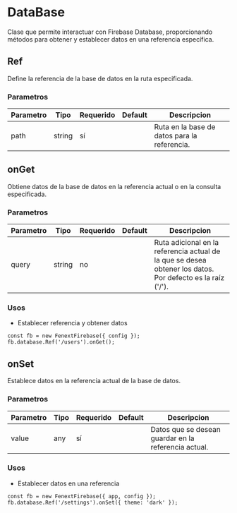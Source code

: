 # DataBase

Clase que permite interactuar con Firebase Database, proporcionando métodos para obtener y establecer datos en una referencia específica.

## Ref

Define la referencia de la base de datos en la ruta especificada.

### Parametros

| Parametro | Tipo | Requerido | Default | Descripcion |
| --------- | ---- | --------- | ------- | ----------- |
| path | string | sí |  | Ruta en la base de datos para la referencia. |


## onGet

Obtiene datos de la base de datos en la referencia actual o en la consulta especificada.

### Parametros

| Parametro | Tipo | Requerido | Default | Descripcion |
| --------- | ---- | --------- | ------- | ----------- |
| query | string | no |  | Ruta adicional en la referencia actual de la que se desea obtener los datos. Por defecto es la raíz ('/'). |
### Usos

- Establecer referencia y obtener datos

```tsx copy
const fb = new FenextFirebase({ config });
fb.database.Ref('/users').onGet();
```



## onSet

Establece datos en la referencia actual de la base de datos.

### Parametros

| Parametro | Tipo | Requerido | Default | Descripcion |
| --------- | ---- | --------- | ------- | ----------- |
| value | any | sí |  | Datos que se desean guardar en la referencia actual. |
### Usos

- Establecer datos en una referencia

```tsx copy
const fb = new FenextFirebase({ app, config });
fb.database.Ref('/settings').onSet({ theme: 'dark' });
```



